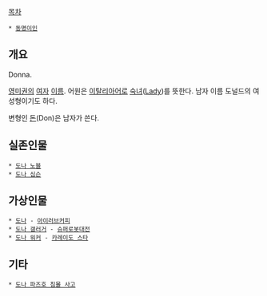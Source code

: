 [[목차]]
 * [[동명이인]]

== 개요 ==
Donna.

[[영어|영미권]]의 [[여자]] [[이름]]. 어원은 [[이탈리아어]]로 [[숙녀]]([[레이디|Lady]])를 뜻한다. 남자 이름 도널드의 여성형이기도 하다.

변형인 [[돈#s-5.2|돈]](Don)은 남자가 쓴다.

== 실존인물 ==
 * [[도나 노블]]
 * [[도나 심슨]]

== 가상인물 ==
 * [[아이러브커피#s-3.3|도나]] - [[아이러브커피]]
 * [[도나 갤러거]] - [[슈퍼로봇대전]]
 * [[도나 워커]] - [[카레이도 스타]]

== 기타 ==
 * [[도나 파즈호 침몰 사고]]
